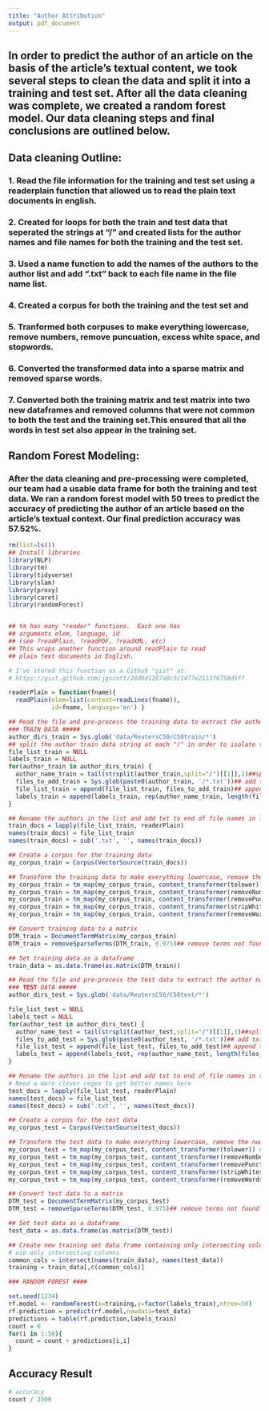 ```yaml
---
title: "Author Attribution"
output: pdf_document
---
```

## In order to predict the author of an article on the basis of the article's textual content, we took several steps to clean the data and split it into a training and test set. After all the data cleaning was complete, we created a random forest model. Our data cleaning steps and final conclusions are outlined below. 

## Data cleaning Outline:
### 1. Read the file information for the training and test set using a readerplain function  that allowed us to read the plain text documents in english.
### 2. Created for loops for both the train and test data that seperated the strings at "/" and created lists for the author names and file names for both the training and the test set.
### 3. Used a name function to add the names of the authors to the author list and add ".txt" back to each file name in the file name list. 
### 4. Created a corpus for both the training and the test set and 
### 5. Tranformed both corpuses to make everything lowercase, remove numbers, remove puncuation, excess white space, and stopwords. 
### 6. Converted the transformed data into a sparse matrix and removed sparse words. 
### 7. Converted both the training matrix and test matrix into two new dataframes and removed columns that were not common to both the test and the training set.This ensured that all the words in test set also appear in the training set.

## Random Forest Modeling: 

### After the data cleaning and pre-processing were completed, our team had a usable data frame for both the training and test data. We ran a random forest model with 50 trees to predict the accuracy of predicting the author of an article based on the article's textual context. Our final prediction accuracy was 57.52%.


```r
rm(list=ls())
## Install libraries
library(NLP)
library(tm) 
library(tidyverse)
library(slam)
library(proxy)
library(caret)
library(randomForest)


## tm has many "reader" functions.  Each one has
## arguments elem, language, id
## (see ?readPlain, ?readPDF, ?readXML, etc)
## This wraps another function around readPlain to read
## plain text documents in English.

# I've stored this function as a Github "gist" at:
# https://gist.github.com/jgscott/28d9d1287a0c3c1477e2113f6758d5ff

readerPlain = function(fname){
  readPlain(elem=list(content=readLines(fname)), 
            id=fname, language='en') }
```

```r
## Read the file and pre-process the training data to extract the author name and file names and append them to lists 
### TRAIN DATA #####
author_dirs_train = Sys.glob('data/ReutersC50/C50train/*')
## split the author train data string at each "/" in order to isolate the author name and file name and append to lists 
file_list_train = NULL
labels_train = NULL
for(author_train in author_dirs_train) {
  author_name_train = tail(strsplit(author_train,split="/")[[1]],1)##split at / and create list
  files_to_add_train = Sys.glob(paste0(author_train, '/*.txt'))## add txt to file name
  file_list_train = append(file_list_train, files_to_add_train)## append the empty list
  labels_train = append(labels_train, rep(author_name_train, length(files_to_add_train)))## create labels
}
```


```r
## Rename the authors in the list and add txt to end of file names in list
train_docs = lapply(file_list_train, readerPlain) 
names(train_docs) = file_list_train
names(train_docs) = sub('.txt', '', names(train_docs))
```

```r
## Create a corpus for the training data
my_corpus_train = Corpus(VectorSource(train_docs))
```


```r
## Transform the training data to make everything lowercase, remove the numbers, remove puncuation, excess white space, and stopwords
my_corpus_train = tm_map(my_corpus_train, content_transformer(tolower)) # make everything lowercase
my_corpus_train = tm_map(my_corpus_train, content_transformer(removeNumbers)) # remove numbers
my_corpus_train = tm_map(my_corpus_train, content_transformer(removePunctuation)) # remove punctuation
my_corpus_train = tm_map(my_corpus_train, content_transformer(stripWhitespace)) ## remove excess white-space
my_corpus_train = tm_map(my_corpus_train, content_transformer(removeWords), stopwords("SMART"))
```

```r
## Convert training data to a matrix
DTM_train = DocumentTermMatrix(my_corpus_train)
DTM_train = removeSparseTerms(DTM_train, 0.975)## remove terms not found 97.5% of the time
```

```r
## Set training data as a dataframe 
train_data = as.data.frame(as.matrix(DTM_train))
```

```r
## Read the file and pre-process the test data to extract the author name and file names and append them to lists
### TEST DATA #####
author_dirs_test = Sys.glob('data/ReutersC50/C50test/*')

file_list_test = NULL
labels_test = NULL
for(author_test in author_dirs_test) {
  author_name_test = tail(strsplit(author_test,split="/")[[1]],1)##split at / and create list
  files_to_add_test = Sys.glob(paste0(author_test, '/*.txt'))## add txt to file name
  file_list_test = append(file_list_test, files_to_add_test)## append the empty list
  labels_test = append(labels_test, rep(author_name_test, length(files_to_add_test)))## create labels
}
```

```r
## Rename the authors in the list and add txt to end of file names in test list
# Need a more clever regex to get better names here
test_docs = lapply(file_list_test, readerPlain) 
names(test_docs) = file_list_test
names(test_docs) = sub('.txt', '', names(test_docs))
```

```r
## Create a corpus for the test data
my_corpus_test = Corpus(VectorSource(test_docs))
```


```r
## Transform the test data to make everything lowercase, remove the numbers, remove puncuation, excess white space, and stopwords
my_corpus_test = tm_map(my_corpus_test, content_transformer(tolower)) # make everything lowercase
my_corpus_test = tm_map(my_corpus_test, content_transformer(removeNumbers)) # remove numbers
my_corpus_test = tm_map(my_corpus_test, content_transformer(removePunctuation)) # remove punctuation
my_corpus_test = tm_map(my_corpus_test, content_transformer(stripWhitespace)) ## remove excess white-space
my_corpus_test = tm_map(my_corpus_test, content_transformer(removeWords), stopwords("SMART"))
```

```r
## Convert test data to a matrix
DTM_test = DocumentTermMatrix(my_corpus_test)
DTM_test = removeSparseTerms(DTM_test, 0.975)## remove terms not found 97.5% of the time
```


```r
## Set test data as a dataframe 
test_data = as.data.frame(as.matrix(DTM_test))
```

```r
## Create new training set data frame containing only intersecting columns 
# use only intersecting columns
common_cols = intersect(names(train_data), names(test_data))
training = train_data[,c(common_cols)]
```

```r
### RANDOM FOREST #### 

set.seed(1234)
rf.model <- randomForest(x=training,y=factor(labels_train),ntree=50)
rf.prediction = predict(rf.model,newdata=test_data)
predictions = table(rf.prediction,labels_train)
count = 0
for(i in 1:50){
  count = count + predictions[i,i]
}
```

## Accuracy Result
```r
# accuracy
count / 2500
```
